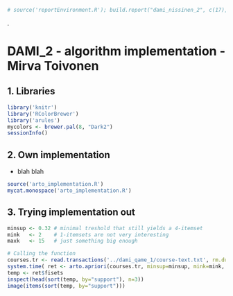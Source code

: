 ```r
# source('reportEnvironment.R'); build.report("dami_nissinen_2", c(17), do.pdf=TRUE, toc=TRUE);
```
.  

DAMI_2 - algorithm implementation - Mirva Toivonen
=================================================

1. Libraries
-----------
```r
library('knitr') 
library('RColorBrewer')
library('arules')
mycolors <- brewer.pal(8, "Dark2")
sessionInfo()
```

2. Own implementation
----------------------
* blah blah 
```r
source('arto_implementation.R')
mycat.monospace('arto_implementation.R')
```


3. Trying implementation out
----------------------
```r
minsup <- 0.32 # minimal treshold that still yields a 4-itemset
mink   <- 2    # 1-itemsets are not very interesting
maxk   <- 15   # just something big enough

# Calling the function
courses.tr <- read.transactions('../dami_qame_1/course-text.txt', rm.duplicates=TRUE)
system.time( ret <- arto.apriori(courses.tr, minsup=minsup, mink=mink, maxk=maxk) )
temp <- ret$fisets
inspect(head(sort(temp, by="support"), n=3))
image(items(sort(temp, by="support")))

```
